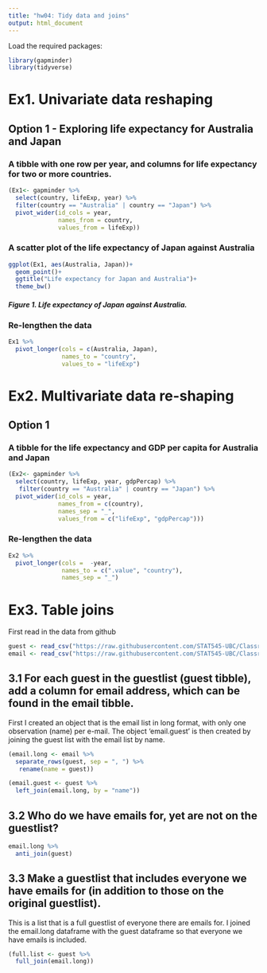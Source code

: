 ```yaml
---
title: "hw04: Tidy data and joins"
output: html_document
---
```


Load the required packages:
```r
library(gapminder)
library(tidyverse)
```


# Ex1. Univariate data reshaping
## Option 1 - Exploring life expectancy for Australia and Japan
### A tibble with one row per year, and columns for life expectancy for two or more countries.
<!-- Need to select and filter before widening the dataframe --> 
```r
(Ex1<- gapminder %>% 
  select(country, lifeExp, year) %>%
  filter(country == "Australia" | country == "Japan") %>%
  pivot_wider(id_cols = year,
              names_from = country,
              values_from = lifeExp))

```


### A scatter plot of the life expectancy of Japan against Australia
```r
ggplot(Ex1, aes(Australia, Japan))+
  geom_point()+
  ggtitle("Life expectancy for Japan and Australia")+
  theme_bw()
```
#### *Figure 1. Life expectancy of Japan against Australia.* 


### Re-lengthen the data
```r
Ex1 %>%
  pivot_longer(cols = c(Australia, Japan),
               names_to = "country",
               values_to = "lifeExp")
```


# Ex2. Multivariate data re-shaping
## Option 1
### A tibble for the life expectancy and GDP per capita for Australia and Japan
```r
(Ex2<- gapminder %>% 
  select(country, lifeExp, year, gdpPercap) %>%
   filter(country == "Australia" | country == "Japan") %>%
  pivot_wider(id_cols = year,
              names_from = c(country),
              names_sep = "_",
              values_from = c("lifeExp", "gdpPercap")))

```


### Re-lengthen the data
```r
Ex2 %>%
  pivot_longer(cols =  -year,
               names_to = c(".value", "country"),
               names_sep = "_")

```


# Ex3. Table joins
First read in the data from github
```r
guest <- read_csv("https://raw.githubusercontent.com/STAT545-UBC/Classroom/master/data/wedding/attend.csv")
email <- read_csv("https://raw.githubusercontent.com/STAT545-UBC/Classroom/master/data/wedding/emails.csv")
```

## 3.1 For each guest in the guestlist (guest tibble), add a column for email address, which can be found in the email tibble.
First I created an object that is the email list in long format, with only one observation (name) per e-mail. The object 'email.guest' is then created by joining the guest list with the email list by name.
```r
(email.long <- email %>% 
  separate_rows(guest, sep = ", ") %>%
   rename(name = guest))

(email.guest <- guest %>%
  left_join(email.long, by = "name"))
```


## 3.2 Who do we have emails for, yet are not on the guestlist?
```r
email.long %>%
  anti_join(guest)
```


## 3.3 Make a guestlist that includes everyone we have emails for (in addition to those on the original guestlist).
This is a list that is a full guestlist of everyone there are emails for. I joined the email.long dataframe with the guest dataframe so that everyone we have emails is included. 
<!--Use full join for complete list (EVERYONE!)-->
```r
(full.list <- guest %>%
  full_join(email.long))
```

